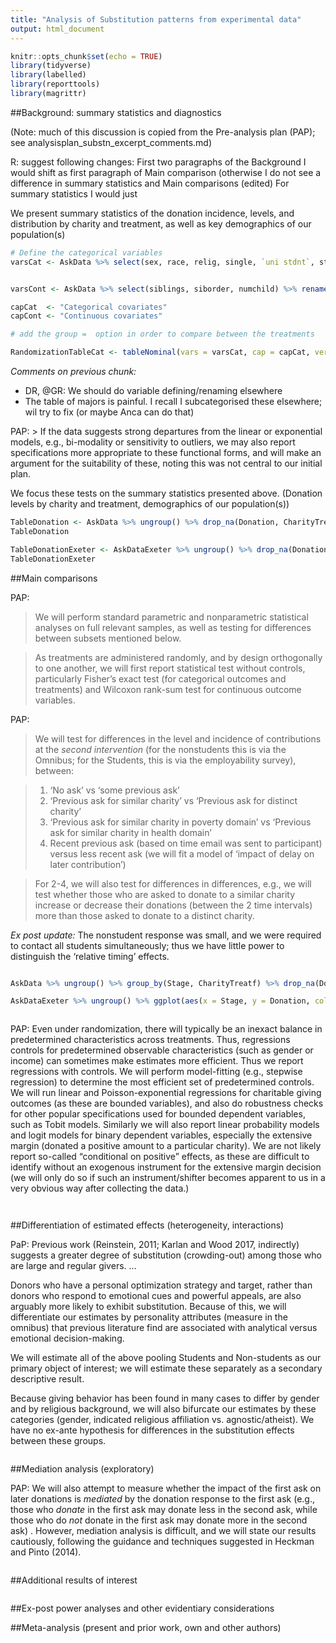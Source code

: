 ```yaml
---
title: "Analysis of Substitution patterns from experimental data"
output: html_document
---
```


```r
knitr::opts_chunk$set(echo = TRUE)
library(tidyverse)
library(labelled)
library(reporttools)
library(magrittr)
```

##Background: summary statistics and diagnostics

(Note: much of this discussion is copied from the Pre-analysis plan (PAP); see analysisplan_substn_excerpt_comments.md)

R: suggest following changes: First two paragraphs of the Background I would shift as first paragraph of Main comparison (otherwise I do not see a difference in summary statistics and Main comparisons (edited)
For summary statistics I would just 

We present summary statistics of the donation incidence, levels, and distribution by charity and treatment, as well as key demographics of our population(s) 


```r
# Define the categorical variables
varsCat <- AskData %>% select(sex, race, relig, single, `uni stdnt`, studies, momjob, dadjob, abroad) %>% rename(Gender = sex, Race = race , Religion = relig, Single = single, `University student` = `uni stdnt`, Studies = studies, `Job: Mother` = momjob, `Job: Father`= dadjob, `Stay abroad` = abroad) %>% as.data.frame()


varsCont <- AskData %>% select(siblings, siborder, numchild) %>% rename(Siblings = siblings, `Sibling order` = siborder, `Num. of children`= numchild) %>% as.data.frame()

capCat  <- "Categorical covariates"
capCont <- "Continuous covariates"

# add the group =  option in order to compare between the treatments

RandomizationTableCat <- tableNominal(vars = varsCat, cap = capCat, vertical = FALSE, lab = "tab:RandTableCat", longtable = TRUE, booktabs = TRUE, cumsum = FALSE)

```

*Comments on previous chunk:*

- DR, @GR: We should do variable defining/renaming elsewhere
- The table of majors is painful. I recall I subcategorised these elsewhere; wil try to fix (or maybe Anca can do that)

PAP: 
> If the data suggests strong departures from the  linear or exponential models, e.g., bi-modality or sensitivity to outliers,  we may also report specifications  more appropriate to these functional forms, and will make an argument for the suitability of these,  noting this was not central to our initial plan.

We focus these tests on the summary statistics presented above. (Donation levels by charity and treatment, demographics of our population(s))

```r
TableDonation <- AskData %>% ungroup() %>% drop_na(Donation, CharityTreatf) %>% group_by(CharityTreatf, Stage) %>% dplyr::summarize(count=n(), Donation = mean(Donation, na.rm = F))
TableDonation

TableDonationExeter <- AskDataExeter %>% ungroup() %>% drop_na(Donation, Treatment) %>% group_by(Treatment, Stage) %>% dplyr::summarize(count=n(), Donation = mean(Donation, na.rm = T))
TableDonationExeter

```

##Main comparisons

PAP:

> We will perform standard parametric and nonparametric statistical analyses on full relevant samples, as well as testing for differences between subsets mentioned below.  

> As treatments are administered randomly, and by design orthogonally to one another, we will first report statistical test without controls, particularly Fisher's exact test (for categorical outcomes and treatments) and Wilcoxon rank-sum test for continuous outcome variables.

PAP: 

> We will test for differences in the level and incidence of contributions at the *second intervention* (for the nonstudents this is via the Omnibus; for the Students, this is via the employability survey), between:

> 1. 'No ask' vs 'some previous ask'
> 2. 'Previous ask for similar charity' vs 'Previous ask for distinct charity'
> 3. 'Previous ask for similar charity in poverty domain' vs 'Previous ask for similar charity in health domain'
> 4. Recent previous ask (based on time email was sent to participant) versus less recent ask (we will fit a model of 'impact of delay on later contribution')

> For 2-4, we will also test for differences in differences, e.g., we will test whether those who are asked to donate to a similar charity increase or decrease their donations (between the 2 time intervals) more than those asked to donate to a distinct charity.

*Ex post update:*  The nonstudent response was small, and we were required to contact all students simultaneously; thus we have little power to distinguish the 'relative timing' effects.

```r

```

```r
AskData %>% ungroup() %>% group_by(Stage, CharityTreatf) %>% drop_na(Donation, CharityTreatf) %>% ggplot(aes(x = as.factor(Stage), y = Donation, color = CharityTreatf )) + stat_summary(fun.y=mean, geom="point", shape=18, size=3)

AskDataExeter %>% ungroup() %>% ggplot(aes(x = Stage, y = Donation, color = Treatment)) + stat_summary(fun.y=mean, geom="point", shape=18, size=3)



```



PAP: Even under randomization, there will typically be an inexact balance in predetermined characteristics across treatments. Thus, regressions controls for predetermined observable characteristics (such as gender or income) can sometimes make estimates more efficient. Thus we report regressions with controls. We will perform model-fitting (e.g., stepwise regression) to determine the most efficient set of predetermined controls. We will run linear and Poisson-exponential regressions for charitable giving outcomes (as these are bounded variables), and also do robustness checks for other popular specifications used for bounded dependent variables, such as Tobit models. Similarly we will also report linear probability models and logit models for binary dependent variables, especially the extensive margin (donated a positive amount to a particular charity).  We are not likely report so-called "conditional on positive" effects, as these are difficult to identify  without an exogenous instrument for the extensive margin decision (we will only do so if such an instrument/shifter  becomes apparent to us in a very obvious way after collecting the data.)


```r

```

```r

```


##Differentiation of estimated effects (heterogeneity, interactions)

PaP: Previous work (Reinstein, 2011; Karlan and Wood 2017, indirectly) suggests a greater degree of substitution (crowding-out) among those who are large and regular givers. ...

Donors who have a personal optimization strategy and target, rather than donors who respond to emotional cues and  powerful appeals,  are also  arguably more likely to exhibit substitution.  Because of this, we will differentiate our estimates by personality attributes (measure in the omnibus) that previous literature find are associated with analytical versus emotional decision-making.

We will estimate all of the above pooling Students and Non-students as our primary object of interest; we will estimate these separately as a secondary descriptive result.

Because giving behavior has been found in many cases to differ by gender and by religious background, we will also bifurcate our estimates by these categories (gender, indicated religious affiliation vs. agnostic/atheist).  We have no ex-ante hypothesis for differences in the substitution effects between these groups.

```r

```


##Mediation analysis (exploratory)

PAP: We will also attempt to measure whether the impact of the first ask on later donations is *mediated* by the donation response to the first ask (e.g., those who *donate* in the first ask may donate less in the second ask, while those who do *not* donate in the first ask may donate more in the second ask) . However, mediation analysis is difficult,  and we will state our results cautiously, following the guidance and techniques suggested in Heckman and Pinto (2014).

```r

```

##Additional results of interest
```r

```

##Ex-post power analyses and other evidentiary considerations


##Meta-analysis (present and prior work, own and other authors)

